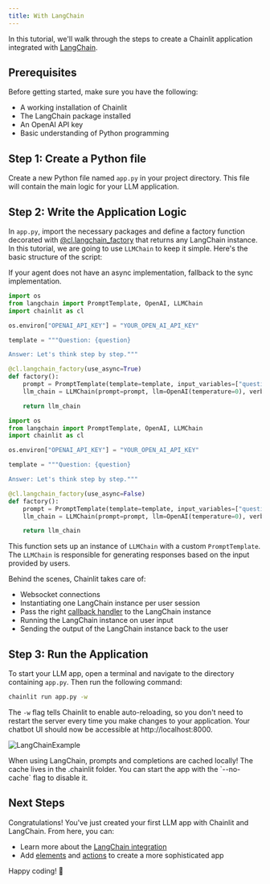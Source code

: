 ```yaml
---
title: With LangChain
---
```


In this tutorial, we'll walk through the steps to create a Chainlit application integrated with [LangChain](https://github.com/hwchase17/langchain).

## Prerequisites

Before getting started, make sure you have the following:

- A working installation of Chainlit
- The LangChain package installed
- An OpenAI API key
- Basic understanding of Python programming

## Step 1: Create a Python file

Create a new Python file named `app.py` in your project directory. This file will contain the main logic for your LLM application.

## Step 2: Write the Application Logic

In `app.py`, import the necessary packages and define a factory function decorated with [@cl.langchain_factory](/api-reference/langchain/langchain-factory) that returns any LangChain instance. In this tutorial, we are going to use `LLMChain` to keep it simple. Here's the basic structure of the script:

<Note>
  If your agent does not have an async implementation, fallback to the sync
  implementation.
</Note>

<CodeGroup>

```python Async
import os
from langchain import PromptTemplate, OpenAI, LLMChain
import chainlit as cl

os.environ["OPENAI_API_KEY"] = "YOUR_OPEN_AI_API_KEY"

template = """Question: {question}

Answer: Let's think step by step."""

@cl.langchain_factory(use_async=True)
def factory():
    prompt = PromptTemplate(template=template, input_variables=["question"])
    llm_chain = LLMChain(prompt=prompt, llm=OpenAI(temperature=0), verbose=True)

    return llm_chain
```

```python Sync
import os
from langchain import PromptTemplate, OpenAI, LLMChain
import chainlit as cl

os.environ["OPENAI_API_KEY"] = "YOUR_OPEN_AI_API_KEY"

template = """Question: {question}

Answer: Let's think step by step."""

@cl.langchain_factory(use_async=False)
def factory():
    prompt = PromptTemplate(template=template, input_variables=["question"])
    llm_chain = LLMChain(prompt=prompt, llm=OpenAI(temperature=0), verbose=True)

    return llm_chain
```

</CodeGroup>

This function sets up an instance of `LLMChain` with a custom `PromptTemplate`. The `LLMChain` is responsible for generating responses based on the input provided by users.

Behind the scenes, Chainlit takes care of:

- Websocket connections
- Instantiating one LangChain instance per user session
- Pass the right [callback handler](/api-reference/langchain/callbacks) to the LangChain instance
- Running the LangChain instance on user input
- Sending the output of the LangChain instance back to the user

## Step 3: Run the Application

To start your LLM app, open a terminal and navigate to the directory containing `app.py`. Then run the following command:

```bash
chainlit run app.py -w
```

The `-w` flag tells Chainlit to enable auto-reloading, so you don't need to restart the server every time you make changes to your application. Your chatbot UI should now be accessible at http://localhost:8000.

![LangChainExample](/images/langchain-example.png)

<Warning>
  When using LangChain, prompts and completions are cached locally! The cache
  lives in the .chainlit folder. You can start the app with the `--no-cache`
  flag to disable it.
</Warning>

## Next Steps

Congratulations! You've just created your first LLM app with Chainlit and LangChain. From here, you can:

- Learn more about the [LangChain integration](/api-reference/langchain)
- Add [elements](/concepts/elements) and [actions](/concepts/actions) to create a more sophisticated app

Happy coding! 🎉
